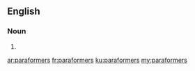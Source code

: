 ==English==

===Noun===
{{head|en}}

# {{plural of|paraformer}}

[[ar:paraformers]]
[[fr:paraformers]]
[[ku:paraformers]]
[[my:paraformers]]